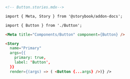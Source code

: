 ```md
<!-- Button.stories.mdx-->

import { Meta, Story } from '@storybook/addon-docs';

import { Button } from './Button';

<Meta title="Components/Button" component={Button} />

<Story
  name="Primary"
  args={{
    primary: true,
    label: 'Button',
  }}
  render={(args) => ( <Button {...args} />)} />
```
